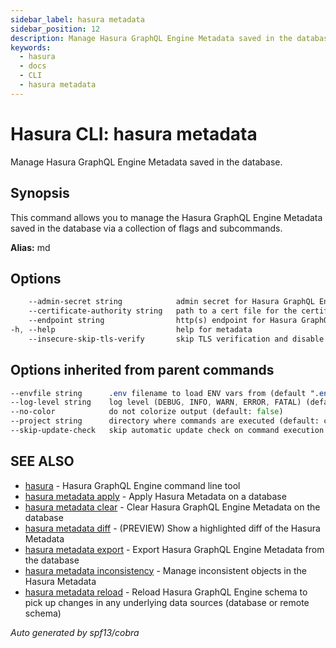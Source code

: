 ```yaml
---
sidebar_label: hasura metadata
sidebar_position: 12
description: Manage Hasura GraphQL Engine Metadata saved in the database using the Hasura CLI
keywords:
  - hasura
  - docs
  - CLI
  - hasura metadata
---
```


# Hasura CLI: hasura metadata

Manage Hasura GraphQL Engine Metadata saved in the database.

## Synopsis

This command allows you to manage the Hasura GraphQL Engine Metadata saved in the database via a collection of flags and subcommands.

**Alias:** md

## Options

```sass
    --admin-secret string            admin secret for Hasura GraphQL Engine (env "HASURA_GRAPHQL_ADMIN_SECRET")
    --certificate-authority string   path to a cert file for the certificate authority (env "HASURA_GRAPHQL_CERTIFICATE_AUTHORITY")
    --endpoint string                http(s) endpoint for Hasura GraphQL Engine (env "HASURA_GRAPHQL_ENDPOINT")
-h, --help                           help for metadata
    --insecure-skip-tls-verify       skip TLS verification and disable cert checking (default: false) (env "HASURA_GRAPHQL_INSECURE_SKIP_TLS_VERIFY")
```

## Options inherited from parent commands

```sass
--envfile string      .env filename to load ENV vars from (default ".env")
--log-level string    log level (DEBUG, INFO, WARN, ERROR, FATAL) (default "INFO")
--no-color            do not colorize output (default: false)
--project string      directory where commands are executed (default: current dir)
--skip-update-check   skip automatic update check on command execution
```

## SEE ALSO

- [hasura](/hasura-cli/commands/hasura.mdx) - Hasura GraphQL Engine command line tool
- [hasura metadata apply](/hasura-cli/commands/hasura_metadata_apply.mdx) - Apply Hasura Metadata on a database
- [hasura metadata clear](/hasura-cli/commands/hasura_metadata_clear.mdx) - Clear Hasura GraphQL Engine Metadata on the database
- [hasura metadata diff](/hasura-cli/commands/hasura_metadata_diff.mdx) - (PREVIEW) Show a highlighted diff of the Hasura Metadata
- [hasura metadata export](/hasura-cli/commands/hasura_metadata_export.mdx) - Export Hasura GraphQL Engine Metadata from the database
- [hasura metadata inconsistency](/hasura-cli/commands/hasura_metadata_inconsistency.mdx) - Manage inconsistent objects in the Hasura Metadata
- [hasura metadata reload](/hasura-cli/commands/hasura_metadata_reload.mdx) - Reload Hasura GraphQL Engine schema to pick up changes in any underlying data sources (database or remote schema)

_Auto generated by spf13/cobra_
